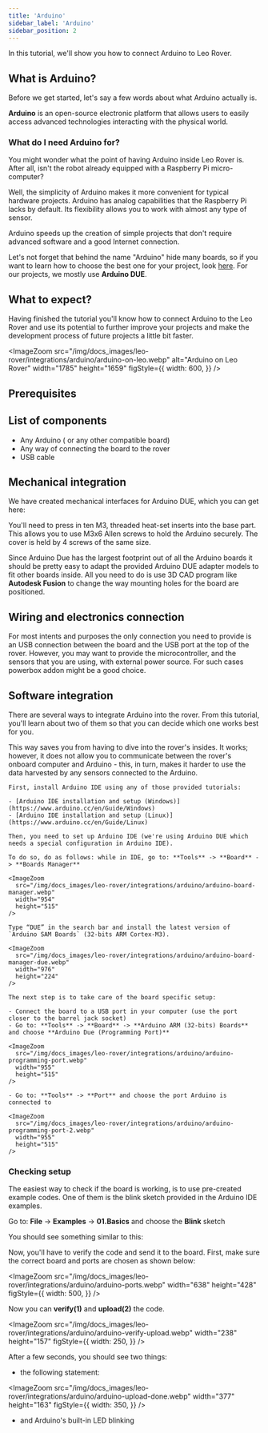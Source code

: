 ```yaml
---
title: 'Arduino'
sidebar_label: 'Arduino'
sidebar_position: 2
---
```



In this tutorial, we'll show you how to connect Arduino to Leo Rover.

## What is Arduino?

Before we get started, let's say a few words about what Arduino actually is.

**Arduino** is an open-source electronic platform that allows users to easily
access advanced technologies interacting with the physical world.

### What do I need Arduino for?

You might wonder what the point of having Arduino inside Leo Rover is. After
all, isn't the robot already equipped with a Raspberry Pi micro-computer?

Well, the simplicity of Arduino makes it more convenient for typical hardware
projects. Arduino has analog capabilities that the Raspberry Pi lacks by
default. Its flexibility allows you to work with almost any type of sensor.

Arduino speeds up the creation of simple projects that don't require advanced
software and a good Internet connection.

Let's not forget that behind the name "Arduino" hide many boards, so if you want
to learn how to choose the best one for your project, look
[here](https://www.leorover.tech/post/how-to-choose-the-right-arduino-board).
For our projects, we mostly use **Arduino DUE**.

## What to expect?

Having finished the tutorial you'll know how to connect Arduino to the Leo Rover
and use its potential to further improve your projects and make the development
process of future projects a little bit faster.

<ImageZoom
  src="/img/docs_images/leo-rover/integrations/arduino/arduino-on-leo.webp"
  alt="Arduino on Leo Rover"
  width="1785"
  height="1659"
  figStyle={{
    width: 600,
  }}
/>

## Prerequisites

<LinkButton
  to="/docs/leo-rover/guides/remote-desktop"
  description="Connect via remote desktop"
/>

<LinkButton
  to="/docs/leo-rover/guides/connect-to-network"
  description="Connect to a local network and the Internet"
/>

## List of components

- Any Arduino ( or any other compatible board)
- Any way of connecting the board to the rover
- USB cable

## Mechanical integration

We have created mechanical interfaces for Arduino DUE, which you can get here:

<LinkButton
  to="/docs/leo-rover/documentation/addon-adapters#arduino-due"
  description="Addon adapters / Arduino Due"
/>

You'll need to press in ten M3, threaded heat-set inserts into the base part.
This allows you to use M3x6 Allen screws to hold the Arduino securely. The cover
is held by 4 screws of the same size.

Since Arduino Due has the largest footprint out of all the Arduino boards it
should be pretty easy to adapt the provided Arduino DUE adapter models to fit
other boards inside. All you need to do is use 3D CAD program like **Autodesk
Fusion** to change the way mounting holes for the board are positioned.

## Wiring and electronics connection

For most intents and purposes the only connection you need to provide is an USB
connection between the board and the USB port at the top of the rover. However,
you may want to provide the microcontroller, and the sensors that you are using,
with external power source. For such cases powerbox addon might be a good
choice.

## Software integration

There are several ways to integrate Arduino into the rover. From this tutorial,
you'll learn about two of them so that you can decide which one works best for
you.

<Tabs groupId="software-integration">
  <TabItem value="mechanical-eng" label="Mechanical engineer way">
    <Admonition type="info">
      This way saves you from having to dive into the rover's insides. It works;
      however, it does not allow you to communicate between the rover's onboard
      computer and Arduino - this, in turn, makes it harder to use the data
      harvested by any sensors connected to the Arduino.
    </Admonition>

    First, install Arduino IDE using any of those provided tutorials:

    - [Arduino IDE installation and setup (Windows)](https://www.arduino.cc/en/Guide/Windows)
    - [Arduino IDE installation and setup (Linux)](https://www.arduino.cc/en/Guide/Linux)

    Then, you need to set up Arduino IDE (we're using Arduino DUE which needs a special configuration in Arduino IDE).

    To do so, do as follows: while in IDE, go to: **Tools** -> **Board** -> **Boards Manager**

    <ImageZoom
      src="/img/docs_images/leo-rover/integrations/arduino/arduino-board-manager.webp"
      width="954"
      height="515"
    />

    Type “DUE” in the search bar and install the latest version of `Arduino SAM Boards` (32-bits ARM Cortex-M3).

    <ImageZoom
      src="/img/docs_images/leo-rover/integrations/arduino/arduino-board-manager-due.webp"
      width="976"
      height="224"
    />

    The next step is to take care of the board specific setup:

    - Connect the board to a USB port in your computer (use the port closer to the barrel jack socket)
    - Go to: **Tools** -> **Board** -> **Arduino ARM (32-bits) Boards** and choose **Arduino Due (Programming Port)**

    <ImageZoom
      src="/img/docs_images/leo-rover/integrations/arduino/arduino-programming-port.webp"
      width="955"
      height="515"
    />

    - Go to: **Tools** -> **Port** and choose the port Arduino is connected to

    <ImageZoom
      src="/img/docs_images/leo-rover/integrations/arduino/arduino-programming-port-2.webp"
      width="955"
      height="515"
    />

  </TabItem>
  <TabItem value="software-eng" label="Software engineer way"></TabItem>
</Tabs>

### Checking setup

The easiest way to check if the board is working, is to use pre-created example
codes. One of them is the blink sketch provided in the Arduino IDE examples.

Go to: **File** -> **Examples** -> **01.Basics** and choose the **Blink** sketch

<ImageZoom
  src="/img/docs_images/leo-rover/integrations/arduino/arduino-blink.webp"
  width="956"
  height="513"
/>

You should see something similar to this:

<ImageZoom
  src="/img/docs_images/leo-rover/integrations/arduino/arduino-blink-code.webp"
  width="956"
  height="1035"
/>

Now, you'll have to verify the code and send it to the board. First, make sure
the correct board and ports are chosen as shown below:

<ImageZoom
  src="/img/docs_images/leo-rover/integrations/arduino/arduino-ports.webp"
  width="638"
  height="428"
  figStyle={{
    width: 500,
  }}
/>

Now you can **verify(1)** and **upload(2)** the code.

<ImageZoom
  src="/img/docs_images/leo-rover/integrations/arduino/arduino-verify-upload.webp"
  width="238"
  height="157"
  figStyle={{
    width: 250,
  }}
/>

After a few seconds, you should see two things:

- the following statement:

<ImageZoom
  src="/img/docs_images/leo-rover/integrations/arduino/arduino-upload-done.webp"
  width="377"
  height="163"
  figStyle={{
    width: 350,
  }}
/>

- and Arduino's built-in LED blinking
